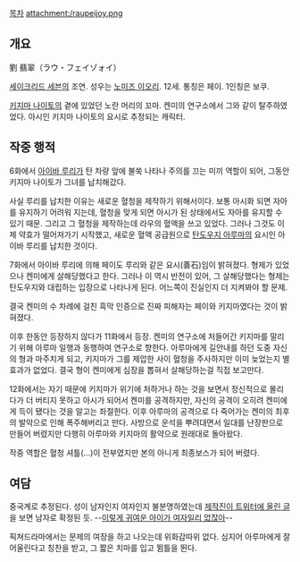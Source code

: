 [[목차]]
attachment:/raupeijoy.png
== 개요 ==
劉 翡翠（ラウ・フェイゾォイ）

[[세이크리드 세븐]]의 조연. 성우는 [[노미즈 이오리]]. 12세. 통칭은 페이. 1인칭은 보쿠.

[[키지마 나이토]]의 곁에 있었던 노란 머리의 꼬마. 켄미의 연구소에서 그와 같이 탈주하였었다. 아시인 키지마 나이토의 요시로 추정되는 캐릭터.

== 작중 행적  ==
6화에서 [[아이바 루리]]가 탄 차량 앞에 불쑥 나타나 주의를 끄는 미끼 역할이 되어, 그동안 키지마 나이토가 그녀를 납치해갔다.

사실 루리를 납치한 이유는 새로운 혈청을 제작하기 위해서이다. 보통 아시화 되면 자아를 유지하기 어려워 지는데, 혈청을 맞게 되면 아시가 된 상태에서도 자아를 유지할 수 있기 때문. 그리고 그 혈청을 제작하는데 라우의 혈액을 쓰고 있었다. 그러나 그것도 이제 약효가 떨어져가기 시작했고, 새로운 혈액 공급원으로 [[탄도우지 아루마]]의 요시인 아이바 루리를 납치한 것이다.

7화에서 아이바 루리에 의해 페이도 루리와 같은 요시(善石)임이 밝혀졌다. 형제가 있었으나 켄미에게 살해당했다고 한다. 그러나 이 역시 반전이 있어, 그 살해당했다는 형제는 탄도우지와 대립하는 입장으로 나타나게 된다. 어느쪽이 진실인지 더 지켜봐야 할 문제.

결국 켄미의 수 차례에 걸친 흑막 인증으로 진짜 피해자는 페이와 키지마였다는 것이 밝혀졌다.

이후 한동안 등장하지 않다가 11화에서 등장. 켄미의 연구소에 처들어간 키지마를 말리기 위해 아루마 일행과 동행하여 연구소로 향한다. 아루마에게 길안내를 하던 도중 자신의 형과 마주치게 되고, 키지마가 그를 제압한 사이 혈청을 주사하지만 이미 늦었는지 별 효과가 없었다. 결국 형이 켄미에게 심장을 뽑혀서 살해당하는걸 직접 보고만다.

12화에서는 자기 때문에 키지마가 위기에 처하거나 하는 것을 보면서 정신적으로 몰리다가 더 버티지 못하고 아시가 되어서 켄미를 공격하지만, 자신의 공격이 오히려 켄미에게 득이 됐다는 것을 알고는 좌절한다. 이후 아루마의 공격으로 다 죽어가는 켄미의 최후의 발악으로 인해 폭주해버리고 만다. 사방으로 운석을 뿌려대면서 일대를 난장판으로 만들어 버렸지만 다행히 아루마와 키지마의 활약으로 원래대로 돌아왔다.

작중 역할은 혈청 셔틀(...)이 전부였지만 본의 아니게 최종보스가 되어 버렸다.

== 여담 ==
중국계로 추정된다. 성이 남자인지 여자인지 불분명하였는데 [http://bbs2.ruliweb.daum.net/gaia/do/ruliweb/family/230/read?bbsId=G005&itemId=75&articleId=12835401 제작진이 트위터에 올린 글]을 보면 남자로 확정된 듯. --[[이렇게 귀여운 아이가 여자일리 없잖아]]--

픽쳐드라마에서는 문제의 여장을 하고 나오는데 위화감따위 없다. 심지어 아루마에게 잘 어울린다고 칭찬을 받고, 그 짧은 치마를 입고 뜀틀을 뛴다.
